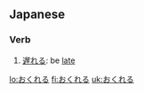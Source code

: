 ==Japanese==

===Verb===
{{ja-verb|h|rom=okureru}}

# [[遅れる]]: be [[late]]

[[lo:おくれる]]
[[fi:おくれる]]
[[uk:おくれる]]